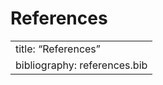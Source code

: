 # References {.unnumbered}

<!-- ::: {#refs}
::: -->

---
title: "References"
bibliography: references.bib
---
